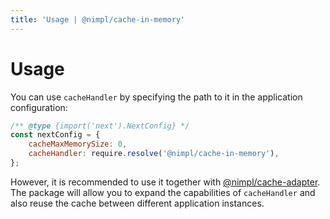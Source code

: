 ```yaml
---
title: 'Usage | @nimpl/cache-in-memory'
---
```


# Usage

You can use `cacheHandler` by specifying the path to it in the application configuration:

```js
/** @type {import('next').NextConfig} */
const nextConfig = {
    cacheMaxMemorySize: 0,
    cacheHandler: require.resolve('@nimpl/cache-in-memory'),
};
```

However, it is recommended to use it together with [@nimpl/cache-adapter](https://nimpl.tech/cache-adapter). 
The package will allow you to expand the capabilities of `cacheHandler` and also reuse the cache between different application instances.